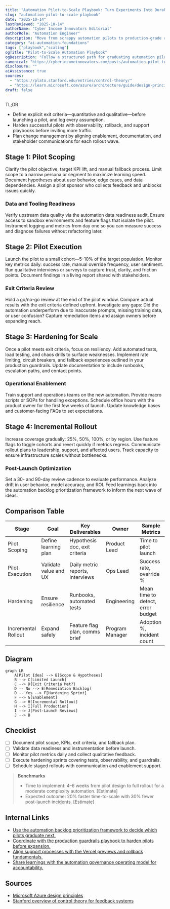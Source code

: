 ```yaml
---
title: "Automation Pilot-to-Scale Playbook: Turn Experiments Into Durable Ops"
slug: "automation-pilot-to-scale-playbook"
date: "2025-10-14"
lastReviewed: "2025-10-14"
authorName: "Cyber Income Innovators Editorial"
authorRole: "Automation Engineer"
description: "Move from scrappy automation pilots to production-grade rollouts with gating metrics and change management."
category: "ai-automation-foundations"
tags: ["playbook","scaling"]
ogTitle: "Pilot-to-Scale Automation Playbook"
ogDescription: "Follow a structured path for graduating automation pilots into enterprise deployments."
canonical: "https://cyberincomeinnovators.com/posts/automation-pilot-to-scale-playbook"
disclosure: ""
aiAssistance: true
sources:
  - "https://plato.stanford.edu/entries/control-theory/"
  - "https://learn.microsoft.com/azure/architecture/guide/design-principles/"
draft: false
---
```


TL;DR
- Define explicit exit criteria—quantitative and qualitative—before launching a pilot, and log every assumption.
- Harden successful pilots with observability, rollback, and support playbooks before inviting more traffic.
- Plan change management by aligning enablement, documentation, and stakeholder communications for each rollout wave.

## Stage 1: Pilot Scoping
Clarify the pilot objective, target KPI lift, and manual fallback process. Limit scope to a narrow persona or segment to maximize learning speed. Document hypotheses about user behavior, edge cases, and data dependencies. Assign a pilot sponsor who collects feedback and unblocks issues quickly.

### Data and Tooling Readiness
Verify upstream data quality via the automation data readiness audit. Ensure access to sandbox environments and feature flags that isolate the pilot. Instrument logging and metrics from day one so you can measure success and diagnose failures without refactoring later.

## Stage 2: Pilot Execution
Launch the pilot to a small cohort—5–10% of the target population. Monitor key metrics daily: success rate, manual override frequency, user sentiment. Run qualitative interviews or surveys to capture trust, clarity, and friction points. Document findings in a living report shared with stakeholders.

### Exit Criteria Review
Hold a go/no-go review at the end of the pilot window. Compare actual results with the exit criteria defined upfront. Investigate any gaps: Did the automation underperform due to inaccurate prompts, missing training data, or user confusion? Capture remediation items and assign owners before expanding reach.

## Stage 3: Hardening for Scale
Once a pilot meets exit criteria, focus on resiliency. Add automated tests, load testing, and chaos drills to surface weaknesses. Implement rate limiting, circuit breakers, and fallback experiences outlined in your production guardrails. Update documentation to include runbooks, escalation paths, and contact points.

### Operational Enablement
Train support and operations teams on the new automation. Provide macro scripts or SOPs for handling exceptions. Schedule office hours with the product owner for the first few weeks of launch. Update knowledge bases and customer-facing FAQs to set expectations.

## Stage 4: Incremental Rollout
Increase coverage gradually: 25%, 50%, 100%, or by region. Use feature flags to toggle cohorts and revert quickly if metrics regress. Communicate rollout plans to leadership, support, and affected users. Track capacity to ensure infrastructure scales without bottlenecks.

### Post-Launch Optimization
Set a 30- and 90-day review cadence to evaluate performance. Analyze drift in user behavior, model accuracy, and ROI. Feed learnings back into the automation backlog prioritization framework to inform the next wave of ideas.

## Comparison Table
| Stage | Goal | Key Deliverables | Owner | Sample Metrics |
| --- | --- | --- | --- | --- |
| Pilot Scoping | Define learning plan | Hypothesis doc, exit criteria | Product Lead | Time to pilot launch |
| Pilot Execution | Validate value and UX | Daily metric reports, interviews | Ops Lead | Success rate, override % |
| Hardening | Ensure resilience | Runbooks, automated tests | Engineering | Mean time to detect, error budget |
| Incremental Rollout | Expand safely | Feature flag plan, comms brief | Program Manager | Adoption %, incident count |

## Diagram
```mermaid
graph LR
    A[Pilot Idea] --> B[Scope & Hypotheses]
    B --> C[Limited Launch]
    C --> D{Exit Criteria Met?}
    D -- No --> E[Remediation Backlog]
    D -- Yes --> F[Hardening Sprint]
    F --> G[Enablement]
    G --> H[Incremental Rollout]
    H --> I[Full Production]
    I --> J[Post-Launch Reviews]
    J --> B
```

## Checklist
- [ ] Document pilot scope, KPIs, exit criteria, and fallback plan.
- [ ] Validate data readiness and instrumentation before launch.
- [ ] Monitor pilot metrics daily and collect qualitative feedback.
- [ ] Execute hardening sprints covering tests, observability, and guardrails.
- [ ] Schedule staged rollouts with communication and enablement support.

> **Benchmarks**
> - Time to implement: 4–6 weeks from pilot design to full rollout for a moderate complexity automation. [Estimate]
> - Expected outcome: 20% faster time-to-scale with 30% fewer post-launch incidents. [Estimate]

## Internal Links
- [Use the automation backlog prioritization framework to decide which pilots graduate next.](../ai-automation-foundations/automation-backlog-prioritization-framework.mdx)
- [Coordinate with the production guardrails playbook to harden pilots before expansion.](../ai-automation-foundations/production-guardrails-for-ai.mdx)
- [Align support processes with the Vercel previews and rollback fundamentals.](../devops-for-creators/vercel-content-sites-previews-edge-caching.mdx)
- [Share learnings with the automation governance operating model for accountability.](../ai-automation-foundations/automation-governance-operating-models.mdx)

## Sources
- [Microsoft Azure design principles](https://learn.microsoft.com/azure/architecture/guide/design-principles/)
- [Stanford overview of control theory for feedback systems](https://plato.stanford.edu/entries/control-theory/)
